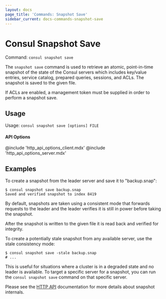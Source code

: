 ```yaml
---
layout: docs
page_title: 'Commands: Snapshot Save'
sidebar_current: docs-commands-snapshot-save
---
```


# Consul Snapshot Save

Command: `consul snapshot save`

The `snapshot save` command is used to retrieve an atomic, point-in-time snapshot
of the state of the Consul servers which includes key/value entries,
service catalog, prepared queries, sessions, and ACLs. The snapshot is saved to
the given file.

If ACLs are enabled, a management token must be supplied in order to perform
a snapshot save.

## Usage

Usage: `consul snapshot save [options] FILE`

#### API Options

@include 'http_api_options_client.mdx'
@include 'http_api_options_server.mdx'

## Examples

To create a snapshot from the leader server and save it to "backup.snap":

```text
$ consul snapshot save backup.snap
Saved and verified snapshot to index 8419
```

By default, snapshots are taken using a consistent mode that forwards requests
to the leader and the leader verifies it is still in power before taking the
snapshot.

After the snapshot is written to the given file it is read back and verified for
integrity.

To create a potentially stale snapshot from any available server, use the stale
consistency mode:

```text
$ consul snapshot save -stale backup.snap
# ...
```

This is useful for situations where a cluster is in a degraded state and no
leader is available. To target a specific server for a snapshot, you can run
the `consul snapshot save` command on that specific server.

Please see the [HTTP API](/api/snapshot.html) documentation for
more details about snapshot internals.
